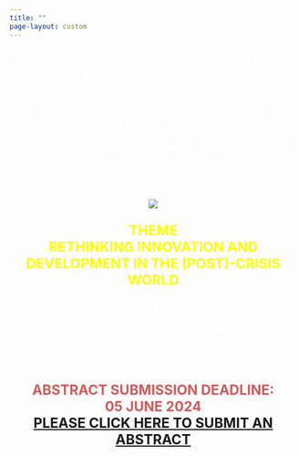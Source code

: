 ```yaml
---
title: ""
page-layout: custom
---
```


<div class="index-page">



<div style="text-align: center; margin-bottom: 20px;">
  <p style="color: white; font-weight: bold; font-size: 24px; word-wrap: break-word;">
    THE UNIVERSITY OF KWAZULU-NATAL IN PARTNERSHIP WITH<br> THE DEPARTMENT OF SCIENCE AND INNOVATION HAS A PLEASURE IN INVITING YOU TO<br> A CONFERENCE ON PUBLIC INNOVATION, DEVELOPMENT AND SUSTAINABILITY CONFERENCE
  </p>
  
![](images/logo.png)

<div style="text-align: center; margin-bottom: 20px;">
  <p style="color: yellow; font-weight: bold; font-size: 24px; word-wrap: break-word">
    THEME<br>RETHINKING INNOVATION AND DEVELOPMENT IN THE (POST)-CRISIS WORLD
  </p>
  
  
 <div style="text-align: center; margin-bottom: 20px;">
  <p style="color: white; font-weight: bold; font-size: 24px; word-wrap: break-word">
   DATE:<br>
   24-25 OCTOBER 2024<br>
   VENUE: KWAZULU-NATAL, DURBAN, SOUTH AFRICA
  </p> 
  

 <div style="text-align: center; margin-bottom: 20px;">
  <p style="color: #CD5C5C; font-weight: bold; font-size: 24px; word-wrap: break-word">
  ABSTRACT SUBMISSION DEADLINE:<br>05 JUNE 2024<br>
  <a href="https://redcap.ahri.org/surveys/?s=FXWRMJ4PLLCFTTR7">PLEASE CLICK HERE TO SUBMIT AN ABSTRACT</a>
  </p> 
</div>

